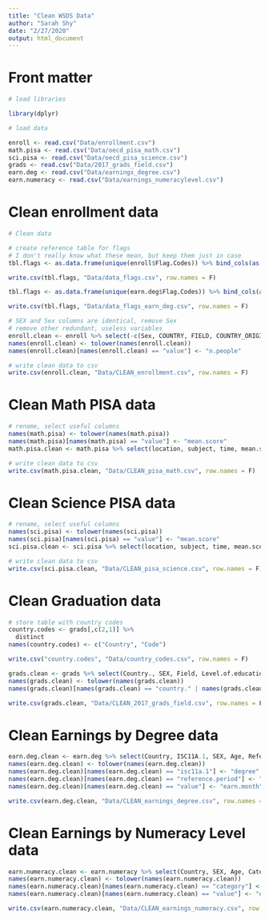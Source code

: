 ```yaml
---
title: "Clean WSDS Data"
author: "Sarah Shy"
date: "2/27/2020"
output: html_document
---
```


# Front matter
```r
# load libraries

library(dplyr)
```


```r
# load data

enroll <- read.csv("Data/enrollment.csv")
math.pisa <- read.csv("Data/oecd_pisa_math.csv")
sci.pisa <- read.csv("Data/oecd_pisa_science.csv")
grads <- read.csv("Data/2017_grads_field.csv")
earn.deg <- read.csv("Data/earnings_degree.csv")
earn.numeracy <- read.csv("Data/earnings_numeracylevel.csv")
```

# Clean enrollment data

```r
# Clean data

# create reference table for flags
# I don't really know what these mean, but keep them just in case
tbl.flags <- as.data.frame(unique(enroll$Flag.Codes)) %>% bind_cols(as.data.frame(unique(enroll$Flags)))

write.csv(tbl.flags, "Data/data_flags.csv", row.names = F)

tbl.flags <- as.data.frame(unique(earn.deg$Flag.Codes)) %>% bind_cols(as.data.frame(unique(earn.deg$Flags)))

write.csv(tbl.flags, "Data/data_flags_earn_deg.csv", row.names = F)
```

```r
# SEX and Sex columns are identical, remove Sex
# remove other redundant, useless variables
enroll.clean <- enroll %>% select(-c(Sex, COUNTRY, FIELD, COUNTRY_ORIGIN, Country.of.origin, ISC11_LEVEL, ISC11P_CAT, Category.of.education, YEAR, Unit.Code, Unit, PowerCode.Code, PowerCode, Reference.Period.Code, Reference.Period))
names(enroll.clean) <- tolower(names(enroll.clean))
names(enroll.clean)[names(enroll.clean) == "value"] <- "n.people"

# write clean data to csv
write.csv(enroll.clean, "Data/CLEAN_enrollment.csv", row.names = F)
```

# Clean Math PISA data

```r
# rename, select useful columns
names(math.pisa) <- tolower(names(math.pisa))
names(math.pisa)[names(math.pisa) == "value"] <- "mean.score"
math.pisa.clean <- math.pisa %>% select(location, subject, time, mean.score)

# write clean data to csv
write.csv(math.pisa.clean, "Data/CLEAN_pisa_math.csv", row.names = F)
```

# Clean Science PISA data

```r
# rename, select useful columns
names(sci.pisa) <- tolower(names(sci.pisa))
names(sci.pisa)[names(sci.pisa) == "value"] <- "mean.score"
sci.pisa.clean <- sci.pisa %>% select(location, subject, time, mean.score)

# write clean data to csv
write.csv(sci.pisa.clean, "Data/CLEAN_pisa_science.csv", row.names = F)
```

# Clean Graduation data

```r
# store table with country codes
country.codes <- grads[,c(2,1)] %>%
  distinct
names(country.codes) <- c("Country", "Code")

write.csv("country.codes", "Data/country_codes.csv", row.names = F)
```

```r
grads.clean <- grads %>% select(Country., SEX, Field, Level.of.education, YEAR, Value, Flags)
names(grads.clean) <- tolower(names(grads.clean))
names(grads.clean)[names(grads.clean) == "country." | names(grads.clean) == "value"] <- c("country", "percent")

write.csv(grads.clean, "Data/CLEAN_2017_grads_field.csv", row.names = F)
```

# Clean Earnings by Degree data

```r
earn.deg.clean <- earn.deg %>% select(Country, ISC11A.1, SEX, Age, Reference.Period, Value, Flags)
names(earn.deg.clean) <- tolower(names(earn.deg.clean))
names(earn.deg.clean)[names(earn.deg.clean) == "isc11a.1"] <- "degree"
names(earn.deg.clean)[names(earn.deg.clean) == "reference.period"] <- "year"
names(earn.deg.clean)[names(earn.deg.clean) == "value"] <- "earn.month"

write.csv(earn.deg.clean, "Data/CLEAN_earnings_degree.csv", row.names = F)
```

# Clean Earnings by Numeracy Level data

```r
earn.numeracy.clean <- earn.numeracy %>% select(Country, SEX, Age, Category, YEAR, Value, Flags)
names(earn.numeracy.clean) <- tolower(names(earn.numeracy.clean))
names(earn.numeracy.clean)[names(earn.numeracy.clean) == "category"] <- "numeracy.level"
names(earn.numeracy.clean)[names(earn.numeracy.clean) == "value"] <- "earn.month"

write.csv(earn.numeracy.clean, "Data/CLEAN_earnings_numeracy.csv", row.names = F)
```